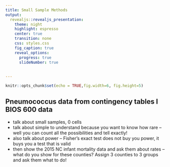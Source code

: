 ```yaml
---
title: Small Sample Methods
output: 
  revealjs::revealjs_presentation:
    theme: night
    highlight: espresso
    center: true
    transition: none
    css: styles.css
    fig_caption: true
    reveal_options:
      progress: true
      slideNumber: true
      
  
---
```

  
```r
knitr::opts_chunk$set(echo = TRUE,fig.width=6, fig.height=5)
```

## Pneumococcus data from contingency tables I BIOS 600 data
- talk about small samples, 0 cells
- talk about simple to understand because you want to know how rare -- well you can count all the possibilities and tell exactly!
- also talk about power -- Fisher's exact test does not buy you power, it buys you a test that is valid
- then show the 2015 NC infant mortality data and ask them about rates -- what do you show for these counties?  Assign 3 counties to 3 groups and ask them what to do!

